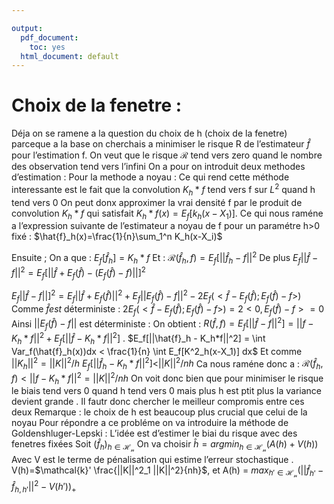```yaml
---

output:
  pdf_document: 
    toc: yes
  html_document: default
---
```


# Choix de la fenetre :

Déja on se ramene a la question du choix de h (choix de la fenetre) parceque a la base on cherchais a minimiser le risque R de l'estimateur $\hat{f}$ pour l'estimation f.\newline
On veut que le risque $\mathcal{R}$ tend vers zero quand le nombre des observation tend vers l'infini \newline
On a pour on introduit deux methodes d'estimation :\newline
Pour la methode a noyau : \newline
Ce  qui rend cette méthode interessante est le fait que la convolution $K_h * f$ tend vers f sur $L^2$ quand h tend vers 0 \newline
On peut donx approximer la vrai densité f par le produit de convolution $K_h *f$ qui satisfait $K_h*f(x)=E_f[k_h(x-X_1)]$. \newline
Ce qui nous raméne a l'expression suivante de l'estimateur a noyau de f pour un paramétre h>0 fixé :\newline
$\hat{f}_h(x)=\frac{1}{n}\sum_1^n K_h(x-X_i)$ \newline

Ensuite ; On a que : $E_f[\hat{f}_h]=K_h*f$  \newline
Et : \newline
$\mathcal{R}(\hat{f}_h,f)=E_f[||\hat{f}_h - f ||^2$ \newline 
De plus \newline
$E_f||\hat{f}-f ||^2 = E_f[||\hat{f}+E_f(\hat{f} )-(E_f(\hat{f} )-f)|| ]^2$ \newline

$E_f||\hat{f}-f ||]^2 = E_f||\hat{f}+E_f(\hat{f} )||^2 +E_f||E_f(\hat{f} )-f|| ^2 - 2 E_f(<\hat{f}-E_f(\hat{f});E_f(\hat{f})-f>)$ \newline
Comme $\hat{f} est$ déterministe : \newline 
$2E_f(<\hat{f}-E_f(\hat{f});E_f(\hat{f})-f>)=2<0,E_f(\hat{f})-f>=0$
Ainsi $||E_f(\hat{f} )-f||$ est déterministe : \newline
On obtient :\newline
$R(\hat{f},f)=E_f[||\hat{f}-f||^2 ] = ||f-K_h*f ||^2 + E_f[||\hat{f}-K_h*f||^2]$ \newline
.\newline
$E_f[||\hat{f}_h - K_h*f||^2] = \int Var_f(\hat{f}_h(x))dx < \frac{1}{n} \int E_f[K^2_h(x-X_1)] dx$ \newline
Et comme $||K_h||^2=||K||^2/h$ \newline
$E_f[||\hat{f}_h - K_h*f||^2]$<$||K||^2/nh$ \newline
Ca nous raméne donc a : \newline
$\mathcal{R}(\hat{f}_h,f) < ||f-K_h*f||^2 =||K||^2/nh$ \newline
On voit donc bien que pour minimiser le risque le biais tend vers 0 quand h tend vers 0 mais plus h est ptit plus la variance devient grande .\newline 
Il fautr donc chercher le meilleur compromis entre ces deux \newline 
Remarque : le choix de h est beaucoup plus crucial que celui de la noyau \newline
Pour répondre a ce probléme on va introduire la méthode de  Goldenshluger-Lepski : \newline 
L'idée est d'estimer le biai du risque avec des fenetres fixées \newline
Soit $(\hat{f}_h)_{h\in \mathcal{H_n}}$ \newline
On va choisir \newline
$\hat{h} = arg min_{h \in \mathcal{H_n}}(A(h) + V(h))$\newline
Avec V est le terme de pénalisation qui estime l'erreur stochastique .\newline
V(h)=$\mathcal{k}' \frac{||K||^2_1 ||K||^2}{nh}$, et A(h) = $max_{h' \in \mathcal{H_n}}(||\hat{f}_{h'} - \hat{f}_{h,h'}||^2 - V(h'))_+$
